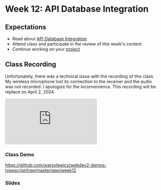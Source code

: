 
# Week 12: API Database Integration

## Expectations

- Read about [API Database Integration](/week12/api-database-integration)
- Attend class and participate in the review of this week's content
- Continue working on your [project](/week12/project)

## Class Recording

<Callout type="error" emoji="🤐">

Unfortunately, there was a technical issue with the recording of this class. My wireless microphone lost its connection to the receiver and the audio was not recorded. I apologize for the inconvenience. This recording will be replace on April 2, 2024.

</Callout>

<iframe
  style={{ width: "100%", aspectRatio: "16/9" }}
  src="https://www.youtube.com/embed/2QmotIQ5sf8?si=iSiXzdRfQidSrdds"
  title="YouTube video player"
  frameBorder="0"
  allow="accelerometer; autoplay; clipboard-write; encrypted-media; gyroscope; picture-in-picture; web-share"
  allowFullScreen="allowFullScreen"
></iframe>

### Class Demo

https://github.com/warsylewicz/webdev2-demos-typescript/tree/master/app/week12

### Slides


<Slideshow file="/week12/slides" />
